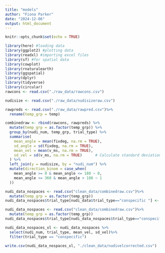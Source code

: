```yaml
---
title: "models"
author: "Fiona Parker"
date: "2024-12-06"
output: html_document
---
```


```r
knitr::opts_chunk$set(echo = TRUE)
```

```r
library(here) #loading data
library(ggplot2) #plotting data
library(readxl) #importing excel files
library(sf) #for spatial data
library(cowplot)
library(rnaturalearth)
library(ggspatial)
library(dplyr)
library(tidyverse)
library(circular)
rawcons <- read.csv("./raw_data/rawcons.csv")

nudisize <- read.csv("./raw_data/nudisizeraw.csv")

rawpreds <- read.csv("./raw_data/rawpred.csv")%>%
  rename(temp_grp = temp)

combinedraw <- rbind(rawcons, rawpreds) %>%
  mutate(temp_grp = as.factor(temp_grp)) %>%
  group_by(nudi_num, temp_grp, trial_type) %>%
  summarise(
    mean_angle = mean(fixdeg, na.rm = TRUE),
    sd_angle = sd(fixdeg, na.rm = TRUE),
    mean_vel = mean(v_ms, na.rm = TRUE),
    sd_vel = sd(v_ms, na.rm = TRUE)      # Calculate standard deviation for mean_vel
  ) %>%
  left_join(y = nudisize, by = "nudi_num") %>%
  mutate(direction_binom = case_when(
    mean_angle >= 0 & mean_angle <= 180 ~ 0,
    mean_angle <= 360 & mean_angle > 180 ~ 1
  ))

nudi_data_nospaces <- read.csv("clean_data/combinedraw.csv")%>%
  mutate(temp_grp = as.factor(temp_grp))
nudi_data_nospaces$trial_type[nudi_data$trial_type=="conspecific "] <- "conspecific"


```
```r
nudi_data_nospaces <- read.csv("clean_data/combinedraw.csv")%>%
  mutate(temp_grp = as.factor(temp_grp))
nudi_data_nospaces$trial_type[nudi_data_nospaces$trial_type=="conspecific "] <- "conspecific"

nudi_data_nospaces_xl <- nudi_data_nospaces %>%
  select(nudi_num, trial_type, mean_vel, sd_vel)%>%
  filter(trial_type == "conspecific")

write.csv(nudi_data_nospaces_xl, "./clean_data/nudivelcorrected.csv")
```


